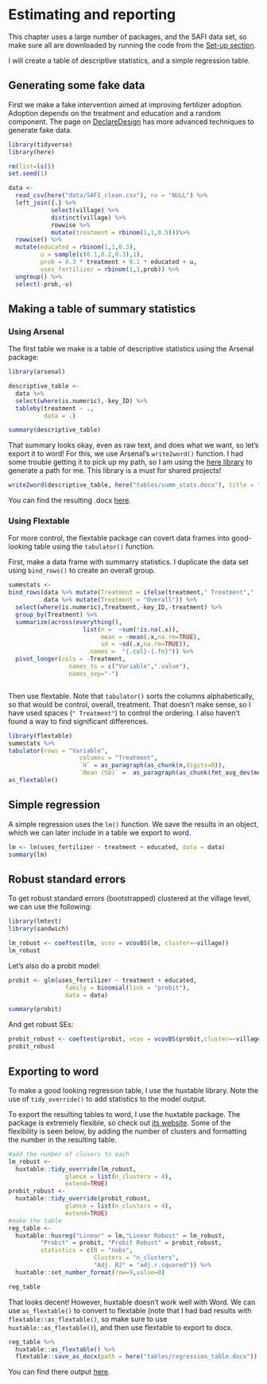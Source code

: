 # Estimating and reporting {#reporting}

This chapter uses a large number of packages, and the SAFI data 
set, so make sure
all are downloaded by running the code from the [Set-up section](#setup).

I will create a table of descriptive statistics, and a simple regression
table.

## Generating some fake data

First we make a fake intervention aimed at improving fertilizer adoption.
Adoption depends on the treatment and education and a random component.
The page on [DeclareDesign](#declaredesign) has more advanced techniques
to generate fake data.

```r

library(tidyverse)
library(here)

rm(list=ls())
set.seed(1)

data <-  
  read_csv(here("data/SAFI_clean.csv"), na = "NULL") %>%
  left_join({.} %>%
            select(village) %>%
            distinct(village) %>%
            rowwise %>%
            mutate(treatment = rbinom(1,1,0.5)))%>%
  rowwise() %>%
  mutate(educated = rbinom(1,1,0.3),
         u = sample(c(0.1,0.2,0.3),1),
         prob = 0.3 * treatment + 0.1 * educated + u,
         uses_fertilizer = rbinom(1,1,prob)) %>%
  ungroup() %>%
  select(-prob,-u) 

```

## Making a table of summary statistics


### Using Arsenal
The first table we make is a table of descriptive statistics
using the Arsenal package:

```r

library(arsenal)

descriptive_table <-
  data %>%
  select(where(is.numeric),-key_ID) %>%
  tableby(treatment ~ ., 
          data = .)

summary(descriptive_table)

```

That summary looks okay, even as raw text, and does what we want, so
let's export it to word! For this, we use Arsenal's `write2word()`
function. I had some trouble getting it to pick up my path, so I 
am using the [here library](https://here.r-lib.org/) to generate 
a path for me. This library is a must for shared projects!


```r

write2word(descriptive_table, here("tables/summ_stats.docx"), title = "Descriptive Statistics", quiet = TRUE)

```

You can find the resulting .docx [here](https://github.com/kleuveld/r_cheatsheet/raw/main/tables/summ_stats.docx).


### Using Flextable

For more control, the flextable package can covert data frames into good-looking table using the 
`tabulator()` function.

First, make a data frame with summarry statistics. I duplicate the data set using `bind_rows()`
to create an overall group.

```r

summstats <-
bind_rows(data %>% mutate(Treatment = ifelse(treatment," Treatment","  Control")),
          data %>% mutate(Treatment = "Overall")) %>% 
  select(where(is.numeric),Treatment,-key_ID,-treatment) %>%
  group_by(Treatment) %>%
  summarize(across(everything(),
                     list(n =  ~sum(!is.na(.x)),
                          mean = ~mean(.x,na.rm=TRUE),
                          sd = ~sd(.x,na.rm=TRUE)),
                      .names =  "{.col}-{.fn}")) %>%
  pivot_longer(cols = -Treatment,
                 names_to = c("Variable",".value"),
                 names_sep="-") 



```


Then use flextable. Note that `tabulator()` sorts the columns alphabetically, so that would be
control, overall, treatment. That doesn't make sense, so I have used spaces (`" Treatment"`) to 
control the ordering. I also haven't found a way to find significant differences.


```r

library(flextable)
summstats %>%
tabulator(rows = "Variable",
                    columns = "Treatment",
                    `N` = as_paragraph(as_chunk(n,digits=0)),
                    `Mean (SD)` =  as_paragraph(as_chunk(fmt_avg_dev(mean, sd, digit2 = 2)))) %>%
as_flextable() 


```

## Simple regression

A simple regression uses the `lm()` function. We save the results
in an object, which we can later include in a table we export to word.

```r

lm <- lm(uses_fertilizer ~ treatment + educated, data = data)
summary(lm)


```

## Robust standard errors

To get robust standard errors (bootstrapped) clustered at the village
level, we can use the following:

```r

library(lmtest)
library(sandwich)

lm_robust <- coeftest(lm, vcov = vcovBS(lm, cluster=~village))
lm_robust

```
<!-- alternatively: use lm_robust from estimatr -->


Let's also do a probit model:


```r

probit <- glm(uses_fertilizer ~ treatment + educated, 
                family = binomial(link = "probit"), 
                data = data)

summary(probit)

```

And get robust SEs:

```r


probit_robust <- coeftest(probit, vcov = vcovBS(probit,cluster=~village))
probit_robust

```


## Exporting to word

To make a good looking regression table, I use the huxtable 
library. Note the use of `tidy_override()` to add statistics
to the model output.

To export the resulting tables to word, I use the huxtable package.
The package is extremely flexible, so check out [its website](https://cran.r-project.org/web/packages/huxtable/vignettes/huxreg.html).
Some of the flexibility is seen below, by adding the number of clusters
and formatting the number in the resulting table.

```r

#add the number of clusers to each
lm_robust <- 
  huxtable::tidy_override(lm_robust,
                glance = list(n_clusters = 4),
                extend=TRUE)
probit_robust <- 
  huxtable::tidy_override(probit_robust,
                glance = list(n_clusters = 4),
                extend=TRUE)
#make the table
reg_table <-
  huxtable::huxreg("Linear" = lm,"Linear Robust" = lm_robust,
         "Probit" = probit, "Probit Robust" = probit_robust,
         statistics = c(N = "nobs",
                        Clusters = "n_clusters", 
                        "Adj. R2" = "adj.r.squared")) %>% 
  huxtable::set_number_format(row=9,value=0)

reg_table

```

That looks decent! However, huxtable doesn't work well with
Word. We can use `as_flextable()` to convert to flextable
(note that I had bad results with `flextable::as_flextable()`, so make
sure to use `huxtable::as_flextable()`), and then use flextable
to export to docx. 

```r

reg_table %>%
  huxtable::as_flextable() %>%
  flextable::save_as_docx(path = here("tables/regression_table.docx"))

```

You can find there output [here](https://github.com/kleuveld/r_cheatsheet/raw/main/tables/regression_table.docx).